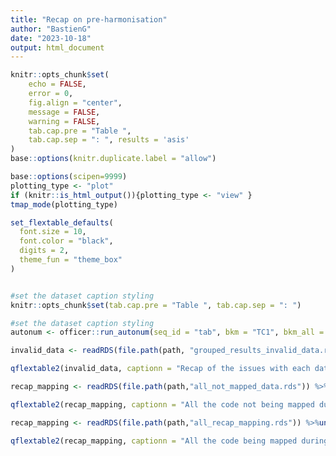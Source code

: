 ```yaml
---
title: "Recap on pre-harmonisation"
author: "BastienG"
date: "2023-10-18"
output: html_document
---
```




```r

knitr::opts_chunk$set(
	echo = FALSE,
	error = 0,
	fig.align = "center",
	message = FALSE,
	warning = FALSE,
	tab.cap.pre = "Table ",
	tab.cap.sep = ": ", results = 'asis'
)
base::options(knitr.duplicate.label = "allow")
```


```r

base::options(scipen=9999)
plotting_type <- "plot" 
if (knitr::is_html_output()){plotting_type <- "view" }
tmap_mode(plotting_type)

```


```r

set_flextable_defaults(
  font.size = 10,
  font.color = "black",
  digits = 2,
  theme_fun = "theme_box"
)


#set the dataset caption styling
knitr::opts_chunk$set(tab.cap.pre = "Table ", tab.cap.sep = ": ")

#set the dataset caption styling
autonum <- officer::run_autonum(seq_id = "tab", bkm = "TC1", bkm_all = TRUE) # number the table, bkm (bookmark) is important as the cross-referencing is done using the bookmark


```



```r

invalid_data <- readRDS(file.path(path, "grouped_results_invalid_data.rds")) %>%ungroup() %>% arrange(tRFMO)%>%  distinct()
```

```r

qflextable2(invalid_data, captionn = "Recap of the issues with each dataframe", grouped_data = c("tRFMO"))

```




```r

recap_mapping <- readRDS(file.path(path,"all_not_mapped_data.rds")) %>%ungroup() %>% arrange(source_authority) %>% distinct()

```


```r

qflextable2(recap_mapping, captionn = "All the code not being mapped during the pre-harmonisation", grouped_data = c("source_authority"))

```



```r

recap_mapping <- readRDS(file.path(path,"all_recap_mapping.rds")) %>%ungroup() %>% arrange(source_authority) %>% distinct() %>% filter(src_code != trg_code)

```


```r

qflextable2(recap_mapping, captionn = "All the code being mapped during the pre-harmonisation (not displayed if identical)", grouped_data = c("source_authority"))

```
